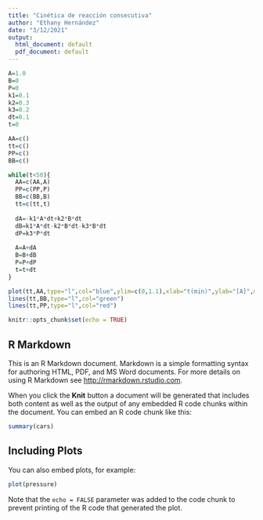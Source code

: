 ---
title: "Cinética de reacción consecutiva"
author: "Ethany Hernández"
date: "3/12/2021"
output:
  html_document: default
  pdf_document: default
---
```{r}
A=1.0
B=0
P=0
k1=0.1
k2=0.3
k3=0.2
dt=0.1
t=0

AA=c()
tt=c()
PP=c()
BB=c()

while(t<50){
  AA=c(AA,A)
  PP=c(PP,P)
  BB=c(BB,B)
  tt=c(tt,t)
  
  dA=-k1*A*dt+k2*B*dt
  dB=k1*A*dt-k2*B*dt-k3*B*dt
  dP=k3*P*dt
  
  A=A+dA
  B=B+dB
  P=P+dP
  t=t+dt
}

plot(tt,AA,type="l",col="blue",ylim=c(0,1.1),xlab="t(min)",ylab="[A]",main="Cinética consecutiva")
lines(tt,BB,type="l",col="green")
lines(tt,PP,type="l",col="red")
```

```{r setup, include=FALSE}
knitr::opts_chunk$set(echo = TRUE)
```

## R Markdown

This is an R Markdown document. Markdown is a simple formatting syntax for authoring HTML, PDF, and MS Word documents. For more details on using R Markdown see <http://rmarkdown.rstudio.com>.

When you click the **Knit** button a document will be generated that includes both content as well as the output of any embedded R code chunks within the document. You can embed an R code chunk like this:

```{r cars}
summary(cars)
```

## Including Plots

You can also embed plots, for example:

```{r pressure, echo=FALSE}
plot(pressure)
```

Note that the `echo = FALSE` parameter was added to the code chunk to prevent printing of the R code that generated the plot.
